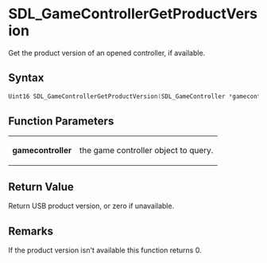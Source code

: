 = SDL_GameControllerGetProductVersion =

Get the product version of an opened controller, if available.

== Syntax ==

<syntaxhighlight lang='c'>
Uint16 SDL_GameControllerGetProductVersion(SDL_GameController *gamecontroller);
</syntaxhighlight>

== Function Parameters ==

{|
|'''gamecontroller'''
|the game controller object to query.
|}

== Return Value ==

Return USB product version, or zero if unavailable.



== Remarks ==

If the product version isn't available this function returns 0.


